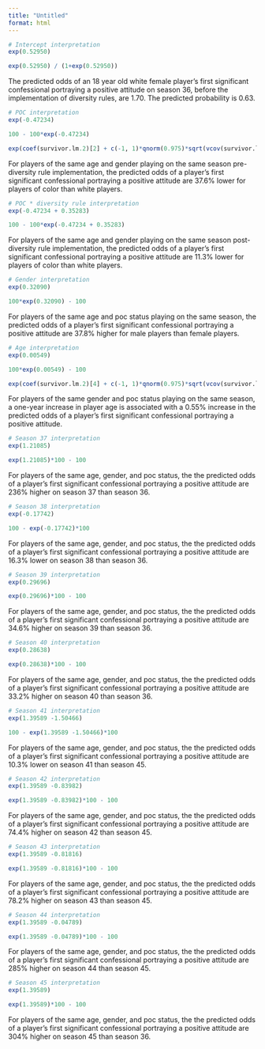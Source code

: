 ```yaml
---
title: "Untitled"
format: html
---
```


```r
# Intercept interpretation
exp(0.52950)

exp(0.52950) / (1+exp(0.52950))
```

The predicted odds of an 18 year old white female player's first significant confessional portraying a positive attitude on season 36, before the implementation of diversity rules, are 1.70. The predicted probability is 0.63. 

```r
# POC interpretation
exp(-0.47234)

100 - 100*exp(-0.47234)
```

```r
exp(coef(survivor.lm.2)[2] + c(-1, 1)*qnorm(0.975)*sqrt(vcov(survivor.lm.2)[2, 2]))
```

For players of the same age and gender playing on the same season pre-diversity rule implementation, the predicted odds of a player's first significant confessional portraying a positive attitude are 37.6% lower for players of color than white players.

```r
# POC * diversity rule interpretation
exp(-0.47234 + 0.35283)

100 - 100*exp(-0.47234 + 0.35283)
```

For players of the same age and gender playing on the same season post-diversity rule implementation, the predicted odds of a player's first significant confessional portraying a positive attitude are 11.3% lower for players of color than white players.

```r
# Gender interpretation
exp(0.32090)

100*exp(0.32090) - 100
```

For players of the same age and poc status playing on the same season, the predicted odds of a player's first significant confessional portraying a positive attitude are 37.8% higher for male players than female players.

```r
# Age interpretation
exp(0.00549)

100*exp(0.00549) - 100
```

```r
exp(coef(survivor.lm.2)[4] + c(-1, 1)*qnorm(0.975)*sqrt(vcov(survivor.lm.2)[4, 4]))
```

For players of the same gender and poc status playing on the same season, a one-year increase in player age is associated with a 0.55% increase in the predicted odds of a player's first significant confessional portraying a positive attitude.

```r
# Season 37 interpretation
exp(1.21085)

exp(1.21085)*100 - 100
```

For players of the same age, gender, and poc status, the the predicted odds of a player's first significant confessional portraying a positive attitude are 236% higher on season 37 than season 36.

```r
# Season 38 interpretation
exp(-0.17742)

100 - exp(-0.17742)*100
```

For players of the same age, gender, and poc status, the the predicted odds of a player's first significant confessional portraying a positive attitude are 16.3% lower on season 38 than season 36.

```r
# Season 39 interpretation
exp(0.29696)

exp(0.29696)*100 - 100
```

For players of the same age, gender, and poc status, the the predicted odds of a player's first significant confessional portraying a positive attitude are 34.6% higher on season 39 than season 36.

```r
# Season 40 interpretation
exp(0.28638)

exp(0.28638)*100 - 100
```

For players of the same age, gender, and poc status, the the predicted odds of a player's first significant confessional portraying a positive attitude are 33.2% higher on season 40 than season 36.

```r
# Season 41 interpretation
exp(1.39589 -1.50466)

100 - exp(1.39589 -1.50466)*100
```

For players of the same age, gender, and poc status, the the predicted odds of a player's first significant confessional portraying a positive attitude are 10.3% lower on season 41 than season 45.

```r
# Season 42 interpretation
exp(1.39589 -0.83982)

exp(1.39589 -0.83982)*100 - 100
```

For players of the same age, gender, and poc status, the the predicted odds of a player's first significant confessional portraying a positive attitude are 74.4% higher on season 42 than season 45.

```r
# Season 43 interpretation
exp(1.39589 -0.81816)

exp(1.39589 -0.81816)*100 - 100
```

For players of the same age, gender, and poc status, the the predicted odds of a player's first significant confessional portraying a positive attitude are 78.2% higher on season 43 than season 45.

```r
# Season 44 interpretation
exp(1.39589 -0.04789)

exp(1.39589 -0.04789)*100 - 100
```

For players of the same age, gender, and poc status, the the predicted odds of a player's first significant confessional portraying a positive attitude are 285% higher on season 44 than season 45.

```r
# Season 45 interpretation
exp(1.39589)

exp(1.39589)*100 - 100
```

For players of the same age, gender, and poc status, the the predicted odds of a player's first significant confessional portraying a positive attitude are 304% higher on season 45 than season 36.






